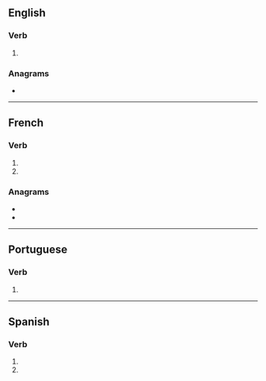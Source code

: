 {{also|importunés}}
==English==

===Verb===
{{head|en|verb form}}

# {{en-third-person singular of|importune}}

===Anagrams===
* {{anagrams|en|a=eimnoprstu|mouse print|mouseprint|resumption}}

----

==French==

===Verb===
{{head|fr|verb form}}

# {{inflection of|importuner||2|s|pres|indc|lang=fr}}
# {{inflection of|importuner||2|s|pres|subj|lang=fr}}

===Anagrams===
* {{l|fr|imputerons}}
* {{l|fr|permutions}}

----

==Portuguese==

===Verb===
{{head|pt|verb form}}

# {{pt-verb-form-of|importunar}}

----

==Spanish==

===Verb===
{{head|es|verb form}}

# {{es-verb form of|ending=ar|mood=imperative|sense=negative|pers=2|formal=no|number=singular|importunar}}
# {{es-verb form of|ending=ar|mood=subjunctive|tense=present|pers=2|formal=no|number=singular|importunar}}